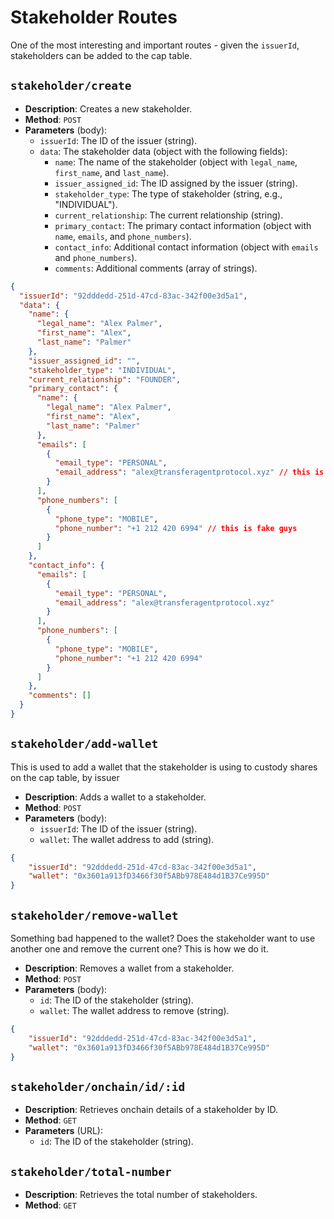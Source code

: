 # Stakeholder Routes

One of the most interesting and important routes - given the `issuerId`, stakeholders can be added to the cap table.

## `stakeholder/create`

- **Description**: Creates a new stakeholder.
- **Method**: `POST`
- **Parameters** (body):
  - `issuerId`: The ID of the issuer (string).
  - `data`: The stakeholder data (object with the following fields):
    - `name`: The name of the stakeholder (object with `legal_name`, `first_name`, and `last_name`).
    - `issuer_assigned_id`: The ID assigned by the issuer (string).
    - `stakeholder_type`: The type of stakeholder (string, e.g., "INDIVIDUAL").
    - `current_relationship`: The current relationship (string).
    - `primary_contact`: The primary contact information (object with `name`, `emails`, and `phone_numbers`).
    - `contact_info`: Additional contact information (object with `emails` and `phone_numbers`).
    - `comments`: Additional comments (array of strings).

````json
{
  "issuerId": "92dddedd-251d-47cd-83ac-342f00e3d5a1",
  "data": {
    "name": {
      "legal_name": "Alex Palmer",
      "first_name": "Alex",
      "last_name": "Palmer"
    },
    "issuer_assigned_id": "",
    "stakeholder_type": "INDIVIDUAL",
    "current_relationship": "FOUNDER",
    "primary_contact": {
      "name": {
        "legal_name": "Alex Palmer",
        "first_name": "Alex",
        "last_name": "Palmer"
      },
      "emails": [
        {
          "email_type": "PERSONAL",
          "email_address": "alex@transferagentprotocol.xyz" // this is real, you can ping me with questions
        }
      ],
      "phone_numbers": [
        {
          "phone_type": "MOBILE",
          "phone_number": "+1 212 420 6994" // this is fake guys
        }
      ]
    },
    "contact_info": {
      "emails": [
        {
          "email_type": "PERSONAL",
          "email_address": "alex@transferagentprotocol.xyz"
        }
      ],
      "phone_numbers": [
        {
          "phone_type": "MOBILE",
          "phone_number": "+1 212 420 6994"
        }
      ]
    },
    "comments": []
  }
}
````

## `stakeholder/add-wallet`

This is used to add a wallet that the stakeholder is using to custody shares on the cap table, by issuer

- **Description**: Adds a wallet to a stakeholder.
- **Method**: `POST`
- **Parameters** (body):
  - `issuerId`: The ID of the issuer (string).
  - `wallet`: The wallet address to add (string).

````json
{
	"issuerId": "92dddedd-251d-47cd-83ac-342f00e3d5a1",
    "wallet": "0x3601a913fD3466f30f5ABb978E484d1B37Ce995D"
}
````

## `stakeholder/remove-wallet`

Something bad happened to the wallet? Does the stakeholder want to use another one and remove the current one? This is how we do it.

- **Description**: Removes a wallet from a stakeholder.
- **Method**: `POST`
- **Parameters** (body):
  - `id`: The ID of the stakeholder (string).
  - `wallet`: The wallet address to remove (string).

````json
{
	"issuerId": "92dddedd-251d-47cd-83ac-342f00e3d5a1",
    "wallet": "0x3601a913fD3466f30f5ABb978E484d1B37Ce995D"
}
````

## `stakeholder/onchain/id/:id`

- **Description**: Retrieves onchain details of a stakeholder by ID.
- **Method**: `GET`
- **Parameters** (URL):
  - `id`: The ID of the stakeholder (string).

## `stakeholder/total-number`

- **Description**: Retrieves the total number of stakeholders.
- **Method**: `GET`
